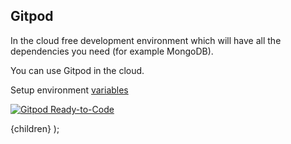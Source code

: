 
## Gitpod

In the cloud free development environment which will have all the dependencies you need (for example MongoDB).

You can use Gitpod in the cloud.

Setup environment [variables](/docs/environment-variables)

[![Gitpod Ready-to-Code](https://img.shields.io/badge/Gitpod-Ready--to--Code-blue?logo=gitpod)](https://gitpod.io/#https://github.com/EddieHubCommunity/LinkFree/)

  <DocsLayout title="LinkFree Gitpod Development Documentation">
    {children}
  </DocsLayout>
);
